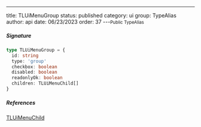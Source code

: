 ---
title: TLUiMenuGroup
status: published
category: ui
group: TypeAlias
author: api
date: 06/23/2023
order: 37
---<Small>Public TypeAlias</Small>




##### Signature


```ts
type TLUiMenuGroup = {
  id: string
  type: 'group'
  checkbox: boolean
  disabled: boolean
  readonlyOk: boolean
  children: TLUiMenuChild[]
}
```

##### References

[TLUiMenuChild](/gen/ui/TLUiMenuChild-type)

